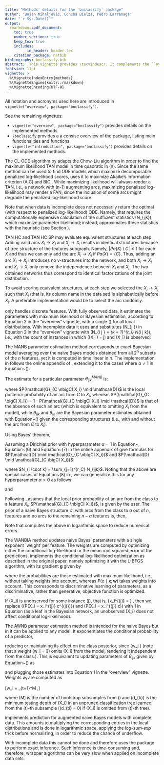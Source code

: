 ```yaml
---
title: "Methods' details for the `bnclassify` package"
author: "Bojan Mihaljevic, Concha Bielza, Pedro Larranaga"
date: "`r Sys.Date()`"
output:
  rmarkdown::pdf_document:
    toc: true
    number_sections: true
    keep_tex: true
    includes:
          in_header: header.tex
    citation_package: natbib
bibliography: bnclassify.bib  
abstract:  This vignette provides \tecvindesc/. It complements the ``overview'' vignette.
fontsize: 11pt 
vignette: >
  %\VignetteIndexEntry{methods}
  %\VignetteEngine{knitr::rmarkdown}
  %\VignetteEncoding{UTF-8}
---     
```


\section{Introduction}\label{introduction}    
All notation and acronyms used here are introduced in  `vignette("overview", package="bnclassify")`. 

See the remaining vignettes: 

- `vignette("overview", package="bnclassify")` provides details on the implemented methods. 
- `?bnclassify` provides a a consise overview of the package, listing main functionalities and functions.
- `vignette("introduction", package="bnclassify")` provides details on the implemented methods.   
 
\section{Structure learning}
\label{structure-learning}

\label{sec:structure} 

\subsection{Chow-Liu for one-dependence estimators}\label{chow-liu-for-one-dependence-estimators}

The CL-ODE algorithm by \citep{Friedman1997} adapts the Chow-Liu \citep{Chow1968} algorithm in order to find the maximum likelihood TAN model in time quadratic in \(n\). Since the same method can be used to find ODE models which maximize decomposable penalized log-likelihood scores, \texttt{bnclassify} uses it to maximize Akaike's information criterion (AIC) \citep{Akaike74} and BIC \citep{Schwarz1978}. While maximizing likelihood will always render a TAN, i.e., a network with \(n-1\) augmenting arcs, maximizing penalized log-likelihood may render a FAN, since the inclusion of some arcs might degrade the penalized log-likelihood score.

Note that when data is incomplete \pkg{bnclassify} does not necessarily return the optimal (with respect to penalized log-likelihood) ODE. Namely, that requires the computationally expensive calculation of the sufficient statistics \(N_{ijk}\) which maximize parameter likelihood; instead, \pkg{bnclassify} approximates these statistics with the \emph{available case analysis} heuristic (see Section \ref{sec:params}).

<!-- %The tree is done with the Kruskal algorithm. For BIC and AIC, the penalization is. Since this is symmetric it will work. Just that some will be like this and it may turn out as a forest. -->
<!-- % The weight for the BIC is ... -->

<!-- %\subsection{Greedy hill-climbing}\label{greedy-hill-climbing} -->
<!-- %All greedy algorithms maximize the cross-validated estimate of accuracy as their objective function. The BSEJ algorithm  starts from a naive Bayes structure and adds augmenting arcs and removes features from the model until no improvement in network score. On the contrary, FSSJ starts from a structure containing just the class node and proceeds by incorporating features features and augmenting arcs. -->
\subsection{TAN HC and TAN HC SP}\label{greedy-hill-climbing}
TAN HC and TAN HC SP may evaluate equivalent structures at each step. Adding valid arcs $X_i \rightarrow X_j$ and $X_j \rightarrow X_i$ results in identical structures because of tree structure of the features subgraph. Namely, $|Pa(X) \setminus C| \leq 1$ for each $X$ and thus we can only add the arc $X_i \rightarrow X_j$ if $Pa(X) = \{ C \}$. Thus, adding an arc $X_i \rightarrow X_j$ introduces no v-structures into the network, and both $X_i \rightarrow X_j$ and $X_j \rightarrow X_i$ only remove the independence between $X_i$ and $X_j$. The two obtained networks thus correspond to identical factorizations of the joint distribution.

To avoid scoring equivalent structures, at each step we selected the $X_i \rightarrow X_j$ such that $X_i$ (that is, its column name in the data set) is alphabetically before $X_j$. A preferable implementation would be to select the arc randomly.

\section{Parameter learning}\label{parameter-learning}

\label{sec:params}

\subsection{Bayesian parameter estimation}

\pkg{bnclassify} only handles discrete features. With fully observed data, it estimates the parameters with maximum likelihood or Bayesian estimation, according to Equation 2 in the "overview" vignette, with a single \(\alpha\) for all local distributions. With incomplete data it uses \textit{available case analysis} \citep{Pigott2001} and substitutes \(N_{\cdot j \cdot}\) in Equation 2 in the "overview" vignette with \(N_{i j \cdot} = \sum_{k = 1}^{r_i} N_{i j k}\), i.e., with the count of instances in which \(\mathbf{Pa}(X_i) = j\) and \(X_i\) is observed:
\begin{equation*}
\theta_{ijk} = \frac{N_{ijk} + \alpha}{N_{ i j \cdot } + r_i \alpha}.
\label{eq:incp_params}
\end{equation*}

\subsection{Exact model averaging for naive Bayes}

The MANB parameter estimation method corresponds to exact Bayesian model averaging over the naive Bayes models obtained from all $2^n$ subsets of the $n$ features, yet it is computed in time linear in $n$. The implementation in \pkg{bnclassify} follows the online appendix of \cite{Wei2011}, extending it to the cases where $\alpha \neq 1$ in Equation~(\ref{eq:incp_params}).

The estimate for a particular parameter $\theta_{ijk}^{MANB}$ is:

\begin{equation*}
\theta_{ijk}^{MANB} = \theta_{ijk} P(\mathcal{G}_{C \nbigCI X_i} \mid \mathcal{D}) + \theta_{ik} P(\mathcal{G}_{C \bigCI X_i}),
\end{equation*}

where $P(\mathcal{G}_{C \nbigCI X_i} \mid \mathcal{D})$ is the local posterior probability of an arc from $C$ to $X_i$, whereas $P(\mathcal{G}_{C \bigCI X_i}) = 1 - P(\mathcal{G}_{C \nbigCI X_i} \mid \mathcal{D})$ is that of the absence of such an arc (which is equivalent to omitting $X_i$ from the model), while $\theta_{ijk}$ and $\theta_{ik}$ are the Bayesian parameter estimates obtained with Equation~(\ref{eq:incp_params}) given the corresponding structures (i.e., with and without the arc from $C$ to $X_i$).

Using Bayes' theorem,

\begin{equation*}
P(\mathcal{G}_{C \nbigCI X_i} \mid \mathcal{D}) = \frac{P(\mathcal{G}_{C \nbigCI X_i}) P(\mathcal{D} \mid \mathcal{G}_{C \nbigCI X_i})}{P(\mathcal{G}_{C \nbigCI X_i}) P(\mathcal{D} \mid \mathcal{G}_{C \nbigCI X_i}) + P(\mathcal{G}_{C \bigCI X_i}) P(\mathcal{D} \mid \mathcal{G}_{C \bigCI X_i})}.
\end{equation*}

Assuming a Dirichlet prior with hyperparameter $\alpha = 1$ in Equation~\ref{eq:incp_params}, Equation~(6) and Equation~(7) in the online appendix of \cite{Wei2011} give formulas for $P(\mathcal{D} \mid \mathcal{G}_{C \nbigCI X_i})$ and $P(\mathcal{D} \mid \mathcal{G}_{C \bigCI X_i})$:

\begin{equation*}
P(\mathcal{D} \mid \mathcal{G}_{C \nbigCI X_i}) = \prod_{j=1}^{r_C} \frac{(r_i - 1)!}{(N_{ij \cdot} + r_i - 1)!} \prod_{k=1}^{r_i} N_{ijk}!,
\end{equation*}

\begin{equation*}
P(\mathcal{D} \mid \mathcal{G}_{C \bigCI X_i}) = \frac{(r_i - 1)!}{(N_{i} + r_i - 1)!} \prod_{k=1}^{r_i} N_{i \cdot k}!,
\end{equation*}

\noindent where $N_{i \cdot k} = \sum_{j=1}^{r_C} N_{ijk}$. Noting that the above are special cases of Equation~(8) in \cite{Dash2002}, we can generalize this for any hyperparameter $\alpha > 0$ as follows:

\begin{equation*}
P(\mathcal{D} \mid \mathcal{G}_{C \nbigCI X_i}) = \prod_{j=1}^{r_C} \frac{\Gamma(r_i \alpha )}{\Gamma(N_{ij} + r_i \alpha)} \prod_{k=1}^{r_i} \frac{\Gamma(N_{ijk}+ \alpha)}{\Gamma(\alpha)},
\end{equation*}

and

\begin{equation*}
P(\mathcal{D} \mid \mathcal{G}_{C \nbigCI X_i}) = \frac{\Gamma(r_i \alpha )}{\Gamma(N_{i} + r_i \alpha)} \prod_{k=1}^{r_i} \frac{\Gamma(N_{ik} + \alpha)}{\Gamma(\alpha)}.
\end{equation*}

Following \cite{Wei2011}, \pkg{bnclassify} asumes that the local prior probability of an arc from the class to a feature $X_i$, $P(\mathcal{G}_{C \nbigCI X_i})$, is given by the user. The prior of a naive Bayes structure $\mathcal{G}$, with arcs from the class to $a$ out of $n$, features and no arcs to the remaining $n-a$ features is, then,

\begin{equation}
P(\mathcal{G}) = P(\mathcal{G}_{C \nbigCI X_i})^a (1-P(\mathcal{G}_{C \nbigCI X_i}))^{(n-a)}.
\end{equation}

Note that \pkg{bnclassify} computes the above in logarithmic space to reduce numerical errors.

\subsection{Weighting to Alleviate the Naive Bayes Independence Assumption}
The WANBIA \citep{Zaidi2013} method updates naive Bayes' parameters with a single exponent `weight' per feature. The weights are computed by optimizing either the conditional log-likelihood or the mean root squared error of the predictions. \pkg{bnclassify} implements the conditional log-likelihood optimization as described in the original paper, namely optimizing it with the L-BFGS \citep{Zhu1997algorithm} algorithm, with its gradient $\mathbf{g}$ given by

\begin{equation}
    g_i = \sum_{j = 1}^{N} \Big( \log{P(X_i = x_i^{(j)} \mid c^{(j)})} - \sum_{c \in C} P(c \mid \mathbf{x}; \mathbf{w} ) \log P(X_i = x_i^{(j)} \mid c) \Big),
    \label{eq:wanbia}
\end{equation}
where the probabilities are those estimated with maximum likelihood, i.e., without taking weights into account, whereas $P(c \mid \mathbf{x}; \mathbf{w} )$ takes weights into account. This corresponds to discriminative learning of parameters, as a discriminative, rather than generative, objective function is optimized.

If \(X_i\) is unobserved for some instance \(j\), that is, \(x_i^{(j)} = \) \code{NA}, then we replace \({P(X_i = x_i^{(j)} \mid c^{(j)})}\) and \(P(X_i = x_i^{(j)} \mid c)\) with 1 in Equation \ref{eq:wanbia} (as a leaf in the Bayesian network, an unobserved \(X_i\) does not affect conditional log-likelihood).

\subsection{Attribute-weighted naive Bayes}

The AWNB parameter estimation method is intended for the naive Bayes but in \pkg{bnclassify} it can be applied to any model. It exponentiates the conditional probability of a predictor,

\begin{equation*}
P(\mathbf{X}, C) \propto P(C) \prod_{i=1}^{n} P(X_i \mid \mathbf{Pa}(X_i))^{w_i},
\label{eq:awnb}
\end{equation*}

\noindent reducing or maintaining its effect on the class posterior, since \(w_i \in [0,1]\) (note that a weight \(w_i = 0\) omits \(X_i\) from the model, rendering it independent from the class.). This is equivalent to updating parameters of $\theta_{ijk}$ given by Equation~(\ref{eq:incp_params}) as

\begin{equation*}
  \theta_{ijk}^{AWNB} = \frac{\theta_{ijk}^{w_i}}{\sum_{k=1}^{r_i} \theta_{ijk}^{w_i}},
\end{equation*}

and plugging those estimates into Equation 1 in the "overview" vignette. Weights $w_i$ are computed as

\[w_i = \frac{1}{M}\sum_{t=1}^M \frac{1}{\sqrt{d_{ti}}},\]

where \(M\) is the number of bootstrap \citep{Efron1979} subsamples
from \(\mathcal{D}\) and \(d_{ti}\) is the minimum testing depth of \(X_i\)
in an unpruned classification tree learned from the \(t\)-th subsample
(\(d_{ti} = 0\) if \(X_i\) is omitted from \(t\)-th tree).

\section{Prediction}
\label{sec:pred}

\texttt{bnclassify} implements prediction for augmented naive Bayes models with complete data. This amounts to multiplying the corresponding entries in the local distributions and is done in logarithmic space, applying the *log-sum-exp* trick before normalizing, in order to reduce the chance of underflow.

With incomplete data this cannot be done and therefore \pkg{bnclassify} uses the \texttt{gRain} package \citep{Hojsgaard2012} to perform exact inference. Such inference is time-consuming and, therefore, wrapper algorithms can be very slow when applied on incomplete data sets.


